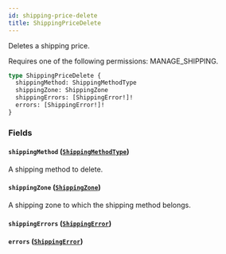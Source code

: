 ```yaml
---
id: shipping-price-delete
title: ShippingPriceDelete
---
```



Deletes a shipping price. 

Requires one of the following permissions: MANAGE_SHIPPING.

```graphql
type ShippingPriceDelete {
  shippingMethod: ShippingMethodType
  shippingZone: ShippingZone
  shippingErrors: [ShippingError!]!
  errors: [ShippingError!]!
}
```


### Fields

#### `shippingMethod` ([`ShippingMethodType`](../../../developer/api-reference/objects/shipping-method-type))

A shipping method to delete.


#### `shippingZone` ([`ShippingZone`](../../../developer/api-reference/objects/shipping-zone))

A shipping zone to which the shipping method belongs.


#### `shippingErrors` ([`ShippingError`](../../../developer/api-reference/objects/shipping-error))




#### `errors` ([`ShippingError`](../../../developer/api-reference/objects/shipping-error))






